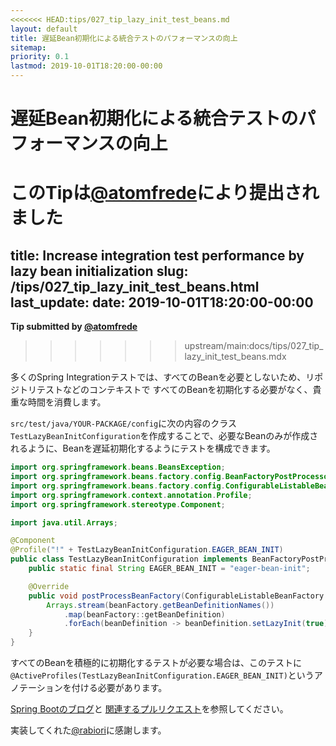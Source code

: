 ```yaml
---
<<<<<<< HEAD:tips/027_tip_lazy_init_test_beans.md
layout: default
title: 遅延Bean初期化による統合テストのパフォーマンスの向上
sitemap:
priority: 0.1
lastmod: 2019-10-01T18:20:00-00:00
---
```


# 遅延Bean初期化による統合テストのパフォーマンスの向上

__このTipは[@atomfrede](https://github.com/atomfrede)により提出されました__
=======
title: Increase integration test performance by lazy bean initialization
slug: /tips/027_tip_lazy_init_test_beans.html
last_update:
  date: 2019-10-01T18:20:00-00:00
---

__Tip submitted by [@atomfrede](https://github.com/atomfrede)__
>>>>>>> upstream/main:docs/tips/027_tip_lazy_init_test_beans.mdx

多くのSpring Integrationテストでは、すべてのBeanを必要としないため、リポジトリテストなどのコンテキストで
すべてのBeanを初期化する必要がなく、貴重な時間を消費します。

`src/test/java/YOUR-PACKAGE/config`に次の内容のクラス
`TestLazyBeanInitConfiguration`を作成することで、必要なBeanのみが作成されるように、Beanを遅延初期化するようにテストを構成できます。

```java
import org.springframework.beans.BeansException;
import org.springframework.beans.factory.config.BeanFactoryPostProcessor;
import org.springframework.beans.factory.config.ConfigurableListableBeanFactory;
import org.springframework.context.annotation.Profile;
import org.springframework.stereotype.Component;

import java.util.Arrays;

@Component
@Profile("!" + TestLazyBeanInitConfiguration.EAGER_BEAN_INIT)
public class TestLazyBeanInitConfiguration implements BeanFactoryPostProcessor {
    public static final String EAGER_BEAN_INIT = "eager-bean-init";

    @Override
    public void postProcessBeanFactory(ConfigurableListableBeanFactory beanFactory) throws BeansException {
        Arrays.stream(beanFactory.getBeanDefinitionNames())
            .map(beanFactory::getBeanDefinition)
            .forEach(beanDefinition -> beanDefinition.setLazyInit(true));
    }
}
```

すべてのBeanを積極的に初期化するテストが必要な場合は、このテストに`@ActiveProfiles(TestLazyBeanInitConfiguration.EAGER_BEAN_INIT)`というアノテーションを付ける必要があります。

[Spring Bootのブログ](https://spring.io/blog/2019/03/14/lazy-initialization-in-spring-boot-2-2)と
[関連するプルリクエスト](https://github.com/jhipster/generator-jhipster/pull/10241)を参照してください。

実装してくれた[@rabiori](https://github.com/rabiori)に感謝します。





